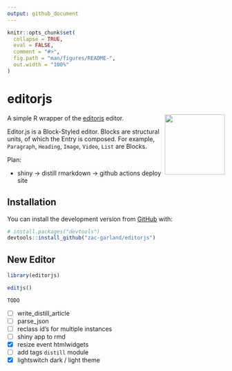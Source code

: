 ```yaml
---
output: github_document
---
```


<!-- README.md is generated from README.Rmd. Please edit that file -->

```r
knitr::opts_chunk$set(
  collapse = TRUE,
  eval = FALSE,
  comment = "#>",
  fig.path = "man/figures/README-",
  out.width = "100%"
)
```

# editorjs
<img src='man/figures/logo.svg' align="right" height="139" />

A simple R wrapper of the [editorjs](https://github.com/codex-team/editor.js) editor.


Editor.js is a Block-Styled editor. Blocks are structural units, of which the Entry is composed.
For example, `Paragraph`, `Heading`, `Image`, `Video`, `List` are Blocks.


Plan:

- shiny -> distill rmarkdown -> github actions deploy site

## Installation

You can install the development version from [GitHub](https://github.com/) with:

```r
# install.packages("devtools")
devtools::install_github("zac-garland/editorjs")
```
## New Editor

```r
library(editorjs)

editjs()

```

`TODO`

- [ ] write_distill_article
- [ ] parse_json
- [ ] reclass id's for multiple instances
- [ ] shiny app to rmd
- [x] resize event htmlwidgets
- [ ] add tags `distill` module
- [x] lightswitch dark / light theme

